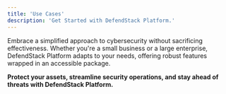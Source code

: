 ```yaml
---
title: 'Use Cases'
description: 'Get Started with DefendStack Platform.'
---
```




Embrace a simplified approach to cybersecurity without sacrificing effectiveness. Whether you're a small business or a large enterprise, DefendStack Platform adapts to your needs, offering robust features wrapped in an accessible package.

**Protect your assets, streamline security operations, and stay ahead of threats with DefendStack Platform.**
